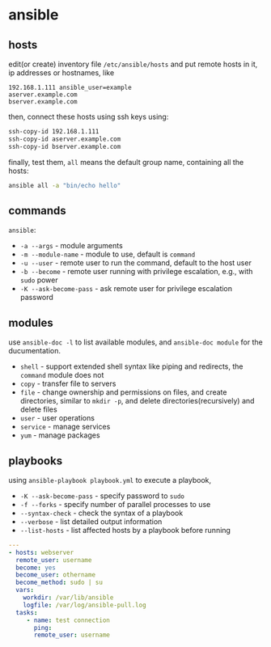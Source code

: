 # ansible

## hosts

edit(or create) inventory file `/etc/ansible/hosts` and put remote hosts in it, ip addresses or hostnames, like 

```
192.168.1.111 ansible_user=example
aserver.example.com
bserver.example.com
```

then, connect these hosts using ssh keys using:

```bash
ssh-copy-id 192.168.1.111
ssh-copy-id aserver.example.com
ssh-copy-id bserver.example.com
```

finally, test them, `all` means the default group name, containing all the hosts:

```bash
ansible all -a "bin/echo hello"
```

## commands

`ansible`:

* `-a --args` - module arguments
* `-m --module-name` - module to use, default is `command`
* `-u --user` - remote user to run the command, default to the host user
* `-b --become` - remote user running with privilege escalation, e.g., with `sudo` power
* `-K --ask-become-pass` - ask remote user for privilege escalation password

## modules

use `ansible-doc -l` to list available modules, and `ansible-doc module` for the ducumentation.

* `shell` - support extended shell syntax like piping and redirects, the `command` module does not
* `copy` - transfer file to servers
* `file` - change ownership and permissions on files, and create directories, similar to `mkdir -p`, and delete directories(recursively) and delete files
* `user` - user operations
* `service` - manage services
* `yum` - manage packages

## playbooks

using `ansible-playbook playbook.yml` to execute a playbook, 

* `-K --ask-become-pass` - specify password to `sudo`
* `-f --forks` - specify number of parallel processes to use
* `--syntax-check` - check the syntax of a playbook
* `--verbose` - list detailed output information
* `--list-hosts` - list affected hosts by a playbook before running

```yaml
---
- hosts: webserver
  remote_user: username
  become: yes
  become_user: othername
  become_method: sudo | su
  vars:
    workdir: /var/lib/ansible
    logfile: /var/log/ansible-pull.log
  tasks:
     - name: test connection
       ping:
       remote_user: username
```

